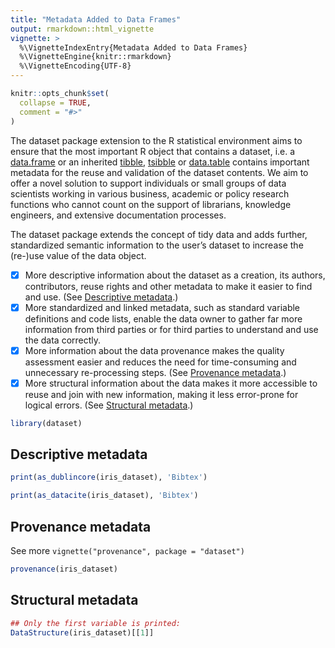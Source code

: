 ---
title: "Metadata Added to Data Frames"
output: rmarkdown::html_vignette
vignette: >
  %\VignetteIndexEntry{Metadata Added to Data Frames}
  %\VignetteEngine{knitr::rmarkdown}
  %\VignetteEncoding{UTF-8}
---

```{r, include = FALSE}
knitr::opts_chunk$set(
  collapse = TRUE,
  comment = "#>"
)
```

The dataset package extension to the R statistical environment aims to ensure that the most important R object that contains a dataset, i.e. a [data.frame](https://www.rdocumentation.org/packages/base/versions/3.6.2/topics/data.frame) or an inherited [tibble](https://tibble.tidyverse.org/reference/tibble.html), [tsibble](https://tsibble.tidyverts.org/) or [data.table](https://rdatatable.gitlab.io/data.table/) contains important metadata for the reuse and validation of the dataset contents. We aim to offer a novel solution to support individuals or small groups of data scientists working in various business, academic or policy research functions who cannot count on the support of librarians, knowledge engineers, and extensive documentation processes.

The dataset package extends the concept of tidy data and adds further, standardized semantic information to the user's dataset to increase the (re-)use value of the data object.

- [x] More descriptive information about the dataset as a creation, its authors, contributors, reuse rights and other metadata to make it easier to find and use. (See [Descriptive metadata](#descriptive).)
- [x] More standardized and linked metadata, such as standard variable definitions and code lists, enable the data owner to gather far more information from third parties or for third parties to understand and use the data correctly. 
- [x] More information about the data provenance makes the quality assessment easier and reduces the need for time-consuming and unnecessary re-processing steps. (See [Provenance metadata](#provenance).)
- [x] More structural information about the data makes it more accessible to reuse and join with new information, making it less error-prone for logical errors. (See [Structural metadata](#structural).)

```{r setup}
library(dataset)
```


## Descriptive metadata {#descriptive}

```{r dublincore}
print(as_dublincore(iris_dataset), 'Bibtex')
```
```{r datacite}
print(as_datacite(iris_dataset), 'Bibtex')
```
## Provenance metadata {#provenance}

See more `vignette("provenance", package = "dataset")`

```{r provenance}
provenance(iris_dataset)
```
## Structural metadata {#structural}

```{r structural-metadata}
## Only the first variable is printed:
DataStructure(iris_dataset)[[1]]
```

